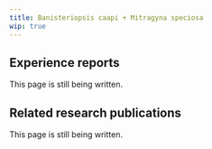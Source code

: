 ---
title: Banisteriopsis caapi + Mitragyna speciosa
wip: true
---

## Experience reports

This page is still being written.

## Related research publications

This page is still being written.

